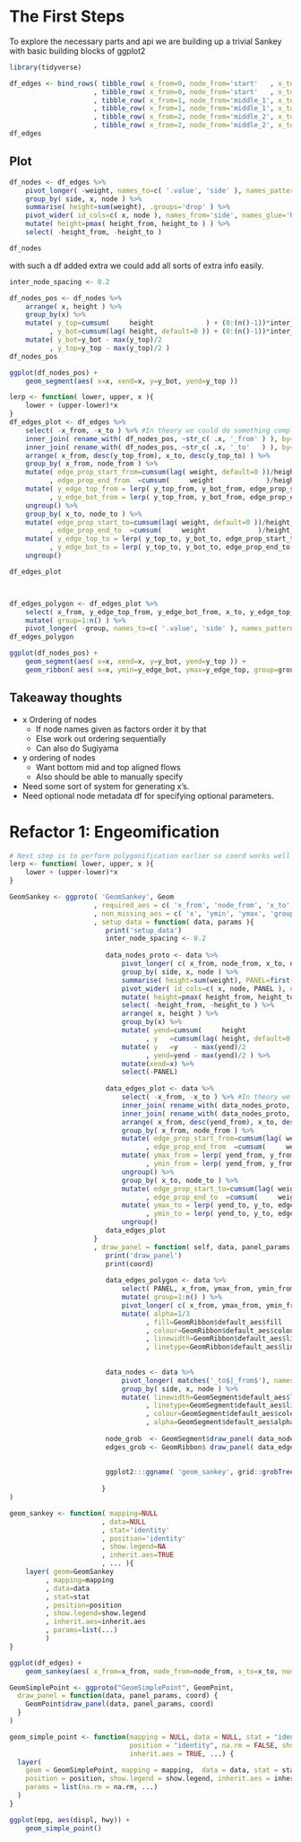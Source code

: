 # The First Steps

To explore the necessary parts and api we are building up a trivial Sankey with basic building blocks of ggplot2

```r
library(tidyverse)

df_edges <- bind_rows( tibble_row( x_from=0, node_from='start'   , x_to=1, node_to='middle_1', weight=.75         )
                     , tibble_row( x_from=0, node_from='start'   , x_to=1, node_to='exit_1'  , weight=.25         )
                     , tibble_row( x_from=1, node_from='middle_1', x_to=2, node_to='middle_2', weight=.75*.75     )
                     , tibble_row( x_from=1, node_from='middle_1', x_to=2, node_to='exit_2'  , weight=.25*.75     )
                     , tibble_row( x_from=2, node_from='middle_2', x_to=3, node_to='end'     , weight=.75*.75*.75 )
                     , tibble_row( x_from=2, node_from='middle_2', x_to=3, node_to='exit_3'  , weight=.25*.75*.75 ) )
df_edges
```

## Plot

```r
df_nodes <- df_edges %>% 
	pivot_longer( -weight, names_to=c( '.value', 'side' ), names_pattern='(.*)_(.*)' ) %>% 
	group_by( side, x, node ) %>% 
	summarise( height=sum(weight), .groups='drop' ) %>% 
	pivot_wider( id_cols=c( x, node ), names_from='side', names_glue='height_{side}', values_from='height', values_fill=0 ) %>% 
	mutate( height=pmax( height_from, height_to ) ) %>% 
	select( -height_from, -height_to )

df_nodes
```

with such a df added extra we could add all sorts of extra info easily.

```r
inter_node_spacing <- 0.2

df_nodes_pos <- df_nodes %>% 
	arrange( x, height ) %>% 
	group_by(x) %>% 
	mutate( y_top=cumsum(     height             ) + (0:(n()-1))*inter_node_spacing
	      , y_bot=cumsum(lag( height, default=0 )) + (0:(n()-1))*inter_node_spacing ) %>% 
	mutate( y_bot=y_bot - max(y_top)/2
	      , y_top=y_top - max(y_top)/2 ) 
df_nodes_pos

ggplot(df_nodes_pos) + 
	geom_segment(aes( x=x, xend=x, y=y_bot, yend=y_top ))
```

```r
lerp <- function( lower, upper, x ){
	lower + (upper-lower)*x
}
df_edges_plot <- df_edges %>% 
	select( -x_from, -x_to ) %>% #In theory we could do something complicated on x in the nodes area
	inner_join( rename_with( df_nodes_pos, ~str_c( .x, '_from' ) ), by='node_from' ) %>% 
	inner_join( rename_with( df_nodes_pos, ~str_c( .x, '_to'   ) ), by='node_to'   ) %>% 
	arrange( x_from, desc(y_top_from), x_to, desc(y_top_to) ) %>% 
	group_by( x_from, node_from ) %>% 
	mutate( edge_prop_start_from=cumsum(lag( weight, default=0 ))/height_from
	      , edge_prop_end_from  =cumsum(     weight             )/height_from ) %>% 
	mutate( y_edge_top_from = lerp( y_top_from, y_bot_from, edge_prop_start_from )
	      , y_edge_bot_from = lerp( y_top_from, y_bot_from, edge_prop_end_from   ) ) %>% 
	ungroup() %>% 
	group_by( x_to, node_to ) %>% 
	mutate( edge_prop_start_to=cumsum(lag( weight, default=0 ))/height_to
	      , edge_prop_end_to  =cumsum(     weight             )/height_to ) %>% 
	mutate( y_edge_top_to = lerp( y_top_to, y_bot_to, edge_prop_start_to )
	      , y_edge_bot_to = lerp( y_top_to, y_bot_to, edge_prop_end_to   ) ) %>% 
	ungroup()

df_edges_plot



df_edges_polygon <- df_edges_plot %>% 
	select( x_from, y_edge_top_from, y_edge_bot_from, x_to, y_edge_top_to, y_edge_bot_to ) %>% 
	mutate( group=1:n() ) %>% 
	pivot_longer( -group, names_to=c( '.value', 'side' ), names_pattern='(.*)_(from|to)' )
df_edges_polygon

ggplot(df_nodes_pos) + 
	geom_segment(aes( x=x, xend=x, y=y_bot, yend=y_top )) +
	geom_ribbon( aes( x=x, ymin=y_edge_bot, ymax=y_edge_top, group=group, alpha=1/3 ), data=df_edges_polygon, show.legend=F )

```

## Takeaway thoughts

-   x Ordering of nodes
    -   If node names given as factors order it by that
    -   Else work out ordering sequentially
    -   Can also do Sugiyama
-   y ordering of nodes
    -   Want bottom mid and top aligned flows
    -   Also should be able to manually specify
-   Need some sort of system for generating x's.
-   Need optional node metadata df for specifying optional parameters.

# Refactor 1: Engeomification

```r
# Next step is to perform polygonification earlier so coord works well with it, but still allow recontruction of node in draw_panel
lerp <- function( lower, upper, x ){
	lower + (upper-lower)*x
}

GeomSankey <- ggproto( 'GeomSankey', Geom
					 , required_aes = c( 'x_from', 'node_from', 'x_to', 'node_to', 'weight' )
					 , non_missing_aes = c( 'x', 'ymin', 'ymax', 'group', 'alpha' )
					 , setup_data = function( data, params ){
					 	print('setup_data')
					 	inter_node_spacing <- 0.2
					 	
						data_nodes_proto <- data %>% 
							pivot_longer( c( x_from, node_from, x_to, node_to ), names_to=c( '.value', 'side' ), names_pattern='(.*)_(.*)' ) %>% 
							group_by( side, x, node ) %>% 
							summarise( height=sum(weight), PANEL=first(PANEL), .groups='drop' ) %>% 
							pivot_wider( id_cols=c( x, node, PANEL ), names_from='side', names_glue='height_{side}', values_from='height', values_fill=0 ) %>% 
							mutate( height=pmax( height_from, height_to ) ) %>% 
							select( -height_from, -height_to ) %>% 
							arrange( x, height ) %>% 
							group_by(x) %>% 
							mutate( yend=cumsum(     height             ) + (0:(n()-1))*inter_node_spacing
							      , y   =cumsum(lag( height, default=0 )) + (0:(n()-1))*inter_node_spacing ) %>% 
							mutate( y   =y    - max(yend)/2
							      , yend=yend - max(yend)/2 ) %>% 
							mutate(xend=x) %>% 
							select(-PANEL)
						
						data_edges_plot <- data %>% 
							select( -x_from, -x_to ) %>% #In theory we could do something complicated on x in the nodes area
							inner_join( rename_with( data_nodes_proto, ~str_c( .x, '_from' ) ), by='node_from' ) %>% 
							inner_join( rename_with( data_nodes_proto, ~str_c( .x, '_to'   ) ), by='node_to'   ) %>% 
							arrange( x_from, desc(yend_from), x_to, desc(yend_to) ) %>% 
							group_by( x_from, node_from ) %>% 
							mutate( edge_prop_start_from=cumsum(lag( weight, default=0 ))/height_from
							      , edge_prop_end_from  =cumsum(     weight             )/height_from ) %>% 
							mutate( ymax_from = lerp( yend_from, y_from, edge_prop_start_from )
							      , ymin_from = lerp( yend_from, y_from, edge_prop_end_from   ) ) %>% 
							ungroup() %>% 
							group_by( x_to, node_to ) %>% 
							mutate( edge_prop_start_to=cumsum(lag( weight, default=0 ))/height_to
							      , edge_prop_end_to  =cumsum(     weight             )/height_to ) %>% 
							mutate( ymax_to = lerp( yend_to, y_to, edge_prop_start_to )
							      , ymin_to = lerp( yend_to, y_to, edge_prop_end_to   ) ) %>% 
							ungroup()
						data_edges_plot
					 }
					 , draw_panel = function( self, data, panel_params, coord ){
					 	print('draw_panel')
						print(coord)
						
						data_edges_polygon <- data %>% 
							select( PANEL, x_from, ymax_from, ymin_from, x_to, ymax_to, ymin_to ) %>% 
							mutate( group=1:n() ) %>% 
							pivot_longer( c( x_from, ymax_from, ymin_from, x_to, ymax_to, ymin_to ), names_to=c( '.value', 'side' ), names_pattern='(.*)_(from|to)' ) %>% 
							mutate( alpha=1/3
							      , fill=GeomRibbon$default_aes$fill
							      , colour=GeomRibbon$default_aes$colour
							      , linewidth=GeomRibbon$default_aes$linewidth
							      , linetype=GeomRibbon$default_aes$linetype )
									
					 	
						data_nodes <- data %>% 
							pivot_longer( matches('_to$|_from$'), names_to=c( '.value', 'side' ), names_pattern='(.*)_(.*)' ) %>% 
							group_by( side, x, node ) %>% 
							mutate( linewidth=GeomSegment$default_aes$linewidth
							      , linetype=GeomSegment$default_aes$linetype
							      , colour=GeomSegment$default_aes$colour
							      , alpha=GeomSegment$default_aes$alpha )
						
						node_grob  <- GeomSegment$draw_panel( data_nodes        , panel_params, coord )
						edges_grob <- GeomRibbon$ draw_panel( data_edges_polygon, panel_params, coord )
						
						
						ggplot2:::ggname( 'geom_sankey', grid::grobTree( edges_grob	
						                                               , node_grob ))
					   }
)

geom_sankey <- function( mapping=NULL
					   , data=NULL
					   , stat='identity'
					   , position='identity'
					   , show.legend=NA
					   , inherit.aes=TRUE
					   , ... ){
	layer( geom=GeomSankey
		 , mapping=mapping
		 , data=data
		 , stat=stat
		 , position=position
		 , show.legend=show.legend
		 , inherit.aes=inherit.aes
		 , params=list(...)
		 )
}

ggplot(df_edges) + 
	geom_sankey(aes( x_from=x_from, node_from=node_from, x_to=x_to, node_to=node_to, weight=weight ))
```

```r
GeomSimplePoint <- ggproto("GeomSimplePoint", GeomPoint,
  draw_panel = function(data, panel_params, coord) {
  	GeomPoint$draw_panel(data, panel_params, coord)
  }
)

geom_simple_point <- function(mapping = NULL, data = NULL, stat = "identity",
                              position = "identity", na.rm = FALSE, show.legend = NA, 
                              inherit.aes = TRUE, ...) {
  layer(
    geom = GeomSimplePoint, mapping = mapping,  data = data, stat = stat, 
    position = position, show.legend = show.legend, inherit.aes = inherit.aes,
    params = list(na.rm = na.rm, ...)
  )
}

ggplot(mpg, aes(displ, hwy)) + 
	geom_simple_point()
```

